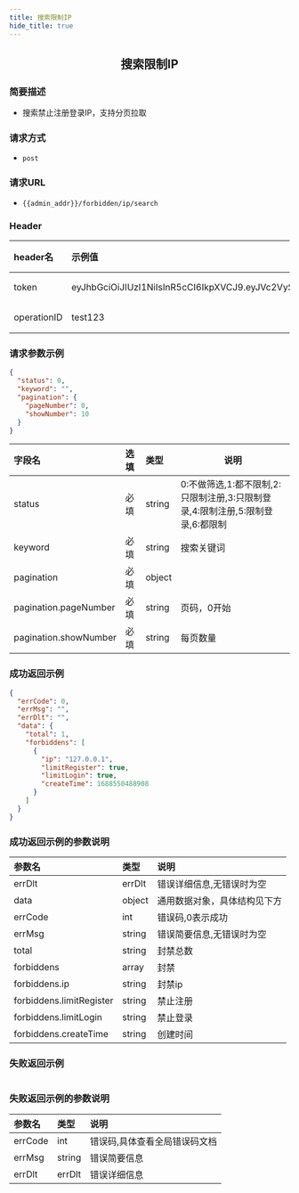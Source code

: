 ```yaml
---
title: 搜索限制IP
hide_title: true
---
```


<center>

## 搜索限制IP

</center>

### 简要描述
- 搜索禁止注册登录IP，支持分页拉取
### 请求方式
- `post` 
### 请求URL
- `{{admin_addr}}/forbidden/ip/search` 


### Header
|header名|示例值|选填|类型|说明|
|:----    |:-------    |:--- |---|------      |
|token|eyJhbGciOiJIUzI1NiIsInR5cCI6IkpXVCJ9.eyJVc2VySUQiOiJhZG1pbjIiLCJVc2VyVHlwZSI6MiwiZXhwIjoxNjk4OTE4Njg5LCJuYmYiOjE2OTExNDIzODksImlhdCI6MTY5MTE0MjY4OX0.oIpGc9Ka7tTuPYY34PeiqJwvfF0QZnhInomktOCtYAc|必填|string||
|operationID|test123|必填|string||


### 请求参数示例


```json
{
  "status": 0,
  "keyword": "",
  "pagination": {
    "pageNumber": 0,
    "showNumber": 10
  }
}
```
|字段名|选填|类型|说明|
|:----    |:-------    |:--- |---|
|status|必填|string|0:不做筛选,1:都不限制,2:只限制注册,3:只限制登录,4:限制注册,5:限制登录,6:都限制|
|keyword|必填|string|搜索关键词|
|pagination|必填|object||
|pagination.pageNumber|必填|string|页码，0开始|
|pagination.showNumber|必填|string|每页数量|
### 成功返回示例


```json
{
  "errCode": 0,
  "errMsg": "",
  "errDlt": "",
  "data": {
    "total": 1,
    "forbiddens": [
      {
        "ip": "127.0.0.1",
        "limitRegister": true,
        "limitLogin": true,
        "createTime": 1688550488908
      }
    ]
  }
}
```
### 成功返回示例的参数说明


|参数名|类型|说明|
|:----    |:-------    |:--- |
|errDlt|errDlt|错误详细信息,无错误时为空|
|data|object|通用数据对象，具体结构见下方|
|errCode|int|错误码,0表示成功|
|errMsg|string|错误简要信息,无错误时为空|
|total|string|封禁总数|
|forbiddens|array|封禁|
|forbiddens.ip|string|封禁ip|
|forbiddens.limitRegister|string|禁止注册|
|forbiddens.limitLogin|string|禁止登录|
|forbiddens.createTime|string|创建时间|
### 失败返回示例


```json

```
### 失败返回示例的参数说明


|参数名|类型|说明|
|:----    |:-------    |:--- |
|errCode|int|错误码,具体查看全局错误码文档|
|errMsg|string|错误简要信息|
|errDlt|errDlt|错误详细信息|
